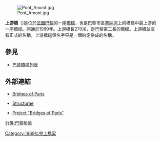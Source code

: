 [[File:Pont_Amont.jpg|thumb]]

'''上游橋'''（{{lang-fr|Pont amont}})是位於[[法國|法國]][[巴黎|巴黎]]的一座[[橋樑|橋樑]]，也是巴黎市區[[塞納河|塞納河]]上的橋樑中最上游的一座橋樑。開通於1969年。上游橋長270米，是巴黎第二長的橋樑。上游橋並沒有正式的名稱，上游橋這個名字只是一個約定俗成的名稱。
==參見==
*[[巴黎橋樑列表|巴黎橋樑列表]]
==外部連結==
{{Commonscat|Pont amont}}
* {{fr icon}} [https://web.archive.org/web/20071013112229/http://paris.fr/portail/deplacements/Portal.lut?page_id=27 Bridges of Paris]
* {{fr icon}} [http://fr.structurae.de/structures/data/index.cfm?ID=s0000527 Structurae]{{Wayback|url=http://fr.structurae.de/structures/data/index.cfm?ID=s0000527 |date=20120208095131 }}
* {{fr icon}} [https://web.archive.org/web/20070927030331/http://www.jpdn.net/www_jpdn.net/nuc/item-62.html Project "Bridges of Paris"]
[[分类:巴黎桥梁|分类:巴黎桥梁]]
[[Category:1969年完工橋梁|Category:1969年完工橋梁]]
{{france-stub}}